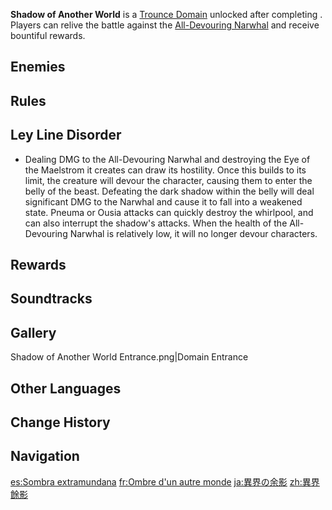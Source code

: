{{Domain Infobox
|image        = Domain Shadow of Another World.png
|type         = Trounce
|description  = The behemoth that once devoured the birthing waters of the planet has departed without a single trace, but those in the know will forever live, surely, in the terrifying shadow of that omen of the end. A single shard of shattered spacetime remains in this place, and through it, you may perhaps be able to witness that titanic creature once more.
|region       = Fontaine
|area         = Court of Fontaine Region
|subarea      = Salacia Plain
|requiredAR   = 35/40/45/50
|recLevel     = 60/70/80/90
|drops        = Lightless Silk String,Lightless Eye of the Maelstrom,Lightless Mass
}}
{{Description|The battle against the beast from another world was the intersection point for this world's fate.<br>Today, [[Fontaine]] treads a brighter path.<br>But the echoing whale-song of the giant will not fade utterly from your mind.<br>Relive your memories and once again partake in the battle. Maybe you'll learn something new.|Memories: The Titan Amidst the Stars}}
'''Shadow of Another World''' is a [[Trounce Domain]] unlocked after completing {{Quest|Finale}}. Players can relive the battle against the [[All-Devouring Narwhal]] and receive bountiful rewards.

==Enemies==
{{Card|All-Devouring Narwhal|type=Enemy|show_caption=1}}

==Rules==
{{Transclude|Domain|trouncerule|section=1}}

==Ley Line Disorder==
* Dealing DMG to the All-Devouring Narwhal and destroying the Eye of the Maelstrom it creates can draw its hostility. Once this builds to its limit, the creature will devour the character, causing them to enter the belly of the beast. Defeating the dark shadow within the belly will deal significant DMG to the Narwhal and cause it to fall into a weakened state. Pneuma or Ousia attacks can quickly destroy the whirlpool, and can also interrupt the shadow's attacks. When the health of the All-Devouring Narwhal is relatively low, it will no longer devour characters.

==Rewards==
{{Weekly Boss Rewards
|exclusive=Lightless Silk String,Lightless Eye of the Maelstrom,Lightless Mass
|billet=Midlander
|gem=Varunada Lazurite
}}

==Soundtracks==
{{Soundtracks by Category Table|type=domain}}

==Gallery==
<gallery>
Shadow of Another World Entrance.png|Domain Entrance
</gallery>

==Other Languages==
{{Other Languages
|1_en     = Shadow of Another World
|1_zhs    = 异界余影
|1_zhs_rm = Yìjiè Yúyǐng
|1_zht    = 異界餘影
|1_zht_rm = Yìjiè Yúyǐng
|1_zh_tl  = Afterimage of Another World
|1_ja     = 異界の余影
|1_ja_rm  = Ikai no Yoei{{Assumed}}
|1_ja_tl  = 
|1_ko     = 이세계의 잔영
|1_ko_rm  = 
|1_ko_tl  = 
|1_es     = Sombra extramundana
|1_es_tl  = Otherworldly Shadow
|1_fr     = Ombre d'un autre monde
|1_fr_tl  = Shadow of Another World
|1_ru     = Тень другого мира
|1_ru_tl  = Shadow of Another World
|1_th     = เงาจากต่างโลก
|1_th_rm  = 
|1_th_tl  = 
|1_vi     = Dư Ảnh Dị Giới
|1_vi_tl  = Afterimage of Another World
|1_de     = Schatten einer anderen Welt
|1_de_tl  = Shadow of Another World
|1_id     = Shadow of Another World
|1_pt     = Sombra de Outro Mundo
|1_pt_tl  = 
|1_tr     = Başka Bir Dünyanın Gölgesi
|1_tr_tl  = 
|1_it     = Ombra di un altro mondo
|1_it_tl  = 
|2_en     = Memories: The Titan Amidst the Stars
|2_zhs    = 追忆: 星间的巨兽
|2_zhs_rm = Zhuīyì: Xīngjiān de Jùshòu
|2_zht    = 追憶: 星間的巨獸
|2_zht_rm = Zhuīyì: Xīngjiān de Jùshòu
|2_zh_tl  = Memories: the Giant Beast Among the Stars
|2_ja     = 追憶: 星間の巨獣
|2_ja_rm  = Tsuioku: Seikan no Kyojuu{{Assumed}}
|2_ja_tl  = 
|2_ko     = 추억: 뭇별 사이의 거대 괴수
|2_ko_tl  = 
|2_es     = Reminiscencia: Bestia sideral
|2_es_tl  = Reminiscence: Sedereal Beast
|2_fr     = Réminiscence : Titan parmi les étoiles
|2_fr_tl  = Reminiscence: Titan Among the Stars
|2_ru     = Воспоминания: Титан среди звёзд
|2_ru_tl  = 
|2_th     = ทบทวนความจำ: อสูรยักษ์กลางหมู่ดาว
|2_th_rm  = 
|2_th_tl  = 
|2_vi     = Hồi Ức: Thú Khổng Lồ Giữa Những Vì Sao
|2_vi_tl  = Reminiscence: The Giant Beast Among the Stars
|2_de     = Erinnerung: Das Ungeheuer zwischen den Sternen
|2_de_tl  = Memory: The Monster Among the Stars
|2_id     = Kenangan: Monster Raksasa di Lautan Bintang
|2_id_tl  = 
|2_pt     = Memórias: O Titã Entre Estrelas
|2_pt_tl  = 
|2_tr     = Hatıralar: Yıldızların Arasında Bir Dev
|2_tr_tl  = 
|2_it     = Ricordi: Il titano tra le stelle
|2_it_tl  = 
}}

==Change History==
{{Change History|4.2}}
<!--
==References==
{{Reflist}}
-->
==Navigation==
{{Domain Navbox|Permanent}}

[[es:Sombra extramundana]]
[[fr:Ombre d'un autre monde]]
[[ja:異界の余影]]
[[zh:異界餘影]]